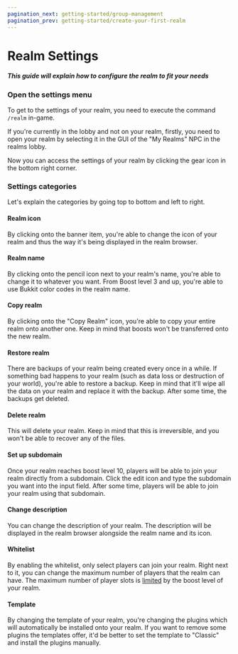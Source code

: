 ```yaml
---
pagination_next: getting-started/group-management
pagination_prev: getting-started/create-your-first-realm
---
```


# Realm Settings

##### This guide will explain how to configure the realm to fit your needs

### Open the settings menu

To get to the settings of your realm, you need to execute the command `/realm` in-game.

If you're currently in the lobby and not on your realm, firstly, you need to open your realm by selecting it in the GUI of the "My Realms" NPC in the realms lobby.

Now you can access the settings of your realm by clicking the gear icon in the bottom right corner.

### Settings categories

Let's explain the categories by going top to bottom and left to right.

#### Realm icon

By clicking onto the banner item, you're able to change the icon of your realm and thus the way it's being displayed in the realm browser.

#### Realm name

By clicking onto the pencil icon next to your realm's name, you're able to change it to whatever you want. From Boost level 3 and up, you're able to use Bukkit color codes in the realm name.

#### Copy realm

By clicking onto the "Copy Realm" icon, you're able to copy your entire realm onto another one. Keep in mind that boosts won't be transferred onto the new realm.

#### Restore realm

There are backups of your realm being created every once in a while. If something bad happens to your realm (such as data loss or destruction of your world), you're able to restore a backup. Keep in mind that it'll wipe all the data on your realm and replace it with the backup. After some time, the backups get deleted.

#### Delete realm

This will delete your realm. Keep in mind that this is irreversible, and you won't be able to recover any of the files.

#### Set up subdomain

Once your realm reaches boost level 10, players will be able to join your realm directly from a subdomain. Click the edit icon and type the subdomain you want into the input field. After some time, players will be able to join your realm using that subdomain.

#### Change description

You can change the description of your realm. The description will be displayed in the realm browser alongside the realm name and its icon.

#### Whitelist

By enabling the whitelist, only select players can join your realm. Right next to it, you can change the maximum number of players that the realm can have. The maximum number of player slots is [limited](./boosts#what-do-realm-boosts-give-to-a-realm) by the boost level of your realm.

#### Template

By changing the template of your realm, you're changing the plugins which will automatically be installed onto your realm. If you want to remove some plugins the templates offer, it'd be better to set the template to "Classic" and install the plugins manually.
